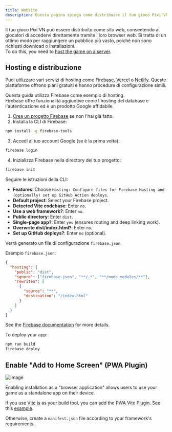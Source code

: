 ```yaml
---
title: Website
description: Questa pagina spiega come distribuire il tuo gioco Pixi'VN come sito web, incluse le opzioni di hosting, i passaggi di distribuzione e l'abilitazione delle funzionalità PWA per l'installazione.
---
```



Il tuo gioco Pixi'VN può essere distribuito come sito web, consentendo ai giocatori di accedervi direttamente tramite i loro browser web. Si tratta di un ottimo modo per raggiungere un pubblico più vasto, poiché non sono richiesti download o installazioni.\
To do this, you need to [host the game on a server](#hosting-and-deploying).

## Hosting e distribuzione

Puoi utilizzare vari servizi di hosting come [Firebase](https://firebase.google.com/), [Vercel](https://vercel.com/) o [Netlify](https://www.netlify.com/). Queste piattaforme offrono piani gratuiti e hanno procedure di configurazione simili.

<Accordions>

<Accordion title="Firebase" id="firebase">

Questa guida utilizza Firebase come esempio di hosting.\
Firebase offre funzionalità aggiuntive come l'hosting del database e l'autenticazione ed è un prodotto Google affidabile.

1. [Crea un progetto Firebase](https://console.firebase.google.com/) se non l'hai già fatto.
2. Installa la CLI di Firebase:

```bash
npm install -g firebase-tools
```

3. Accedi al tuo account Google (se è la prima volta):

```bash
firebase login
```

4. Inizializza Firebase nella directory del tuo progetto:

```bash
firebase init
```

Seguire le istruzioni della CLI:

- **Features**: Choose `Hosting: Configure files for Firebase Hosting and (optionally) set up GitHub Action deploys`.
- **Default project**: Select your Firebase project.
- **Detected Vite codebase**: Enter `no`.
- **Use a web framework?**: Enter `no`.
- **Public directory**: Enter `dist`.
- **Single-page app?**: Enter `yes` (ensures routing and deep linking work).
- **Overwrite dist/index.html?**: Enter `no`.
- **Set up GitHub deploys?**: Enter `no` (optional).

Verrà generato un file di configurazione `firebase.json`.

Esempio `firebase.json`:

```json title="firebase.json"
{
  "hosting": {
    "public": "dist",
    "ignore": ["firebase.json", "**/.*", "**/node_modules/**"],
    "rewrites": [
      {
        "source": "**",
        "destination": "/index.html"
      }
    ]
  }
}
```

See the [Firebase documentation](https://firebase.google.com/docs/hosting/full-config#section-firebase-json) for more details.

To deploy your app:

```bash
npm run build
firebase deploy
```

</Accordion>

</Accordions>

## Enable "Add to Home Screen" (PWA Plugin)

![image](/pwa-plugin.png)

Enabling installation as a "browser application" allows users to use your game as a standalone app on their device.

If you use [Vite js](https://vitejs.dev/) as your build tool, you can add the [PWA Vite Plugin](https://vite-pwa-org.netlify.app/). See this [example](https://vite-pwa-org.netlify.app/guide/pwa-minimal-requirements.html#web-app-manifest).

Otherwise, create a `manifest.json` file according to your framework's requirements.
